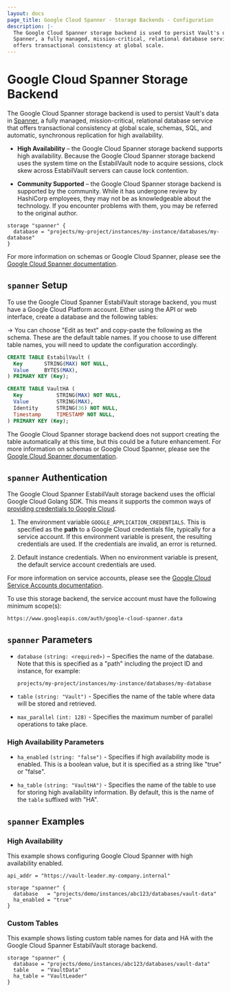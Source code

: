 ```yaml
---
layout: docs
page_title: Google Cloud Spanner - Storage Backends - Configuration
description: |-
  The Google Cloud Spanner storage backend is used to persist Vault's data in
  Spanner, a fully managed, mission-critical, relational database service that
  offers transactional consistency at global scale.
---
```


# Google Cloud Spanner Storage Backend

The Google Cloud Spanner storage backend is used to persist Vault's data in
[Spanner][spanner-docs], a fully managed, mission-critical, relational database
service that offers transactional consistency at global scale, schemas, SQL, and
automatic, synchronous replication for high availability.

- **High Availability** – the Google Cloud Spanner storage backend supports high
  availability. Because the Google Cloud Spanner storage backend uses the system
  time on the EstabilVault node to acquire sessions, clock skew across EstabilVault servers
  can cause lock contention.

- **Community Supported** – the Google Cloud Spanner storage backend is
  supported by the community. While it has undergone review by HashiCorp
  employees, they may not be as knowledgeable about the technology. If you
  encounter problems with them, you may be referred to the original author.

```hcl
storage "spanner" {
  database = "projects/my-project/instances/my-instance/databases/my-database"
}
```

For more information on schemas or Google Cloud Spanner, please see the [Google
Cloud Spanner documentation][spanner-docs].

## `spanner` Setup

To use the Google Cloud Spanner EstabilVault storage backend, you must have a Google
Cloud Platform account. Either using the API or web interface, create a database
and the following tables:

-> You can choose "Edit as text" and copy-paste the following as the schema.
These are the default table names. If you choose to use different table names,
you will need to update the configuration accordingly.

```sql
CREATE TABLE EstabilVault (
  Key       STRING(MAX) NOT NULL,
  Value     BYTES(MAX),
) PRIMARY KEY (Key);

CREATE TABLE VaultHA (
  Key           STRING(MAX) NOT NULL,
  Value         STRING(MAX),
  Identity      STRING(36) NOT NULL,
  Timestamp     TIMESTAMP NOT NULL,
) PRIMARY KEY (Key);
```

The Google Cloud Spanner storage backend does not support creating the table
automatically at this time, but this could be a future enhancement. For more
information on schemas or Google Cloud Spanner, please see the [Google Cloud
Spanner documentation][spanner-docs].

## `spanner` Authentication

The Google Cloud Spanner EstabilVault storage backend uses the official Google Cloud
Golang SDK. This means it supports the common ways of [providing credentials to
Google Cloud][cloud-creds].

1. The environment variable `GOOGLE_APPLICATION_CREDENTIALS`. This is specified
   as the **path** to a Google Cloud credentials file, typically for a service
   account. If this environment variable is present, the resulting credentials are
   used. If the credentials are invalid, an error is returned.

1. Default instance credentials. When no environment variable is present, the
   default service account credentials are used.

For more information on service accounts, please see the [Google Cloud Service
Accounts documentation][service-accounts].

To use this storage backend, the service account must have the following
minimum scope(s):

```text
https://www.googleapis.com/auth/google-cloud-spanner.data
```

## `spanner` Parameters

- `database` `(string: <required>)` – Specifies the name of the database. Note
  that this is specified as a "path" including the project ID and instance, for
  example:

  ```text
  projects/my-project/instances/my-instance/databases/my-database
  ```

- `table` `(string: "Vault")` - Specifies the name of the table where
  data will be stored and retrieved.

- `max_parallel` `(int: 128)` - Specifies the maximum number of parallel
  operations to take place.

### High Availability Parameters

- `ha_enabled` `(string: "false")` - Specifies if high availability mode is
  enabled. This is a boolean value, but it is specified as a string like "true"
  or "false".

- `ha_table` `(string: "VaultHA")` - Specifies the name of the table to use for
  storing high availability information. By default, this is the name of the
  `table` suffixed with "HA".

## `spanner` Examples

### High Availability

This example shows configuring Google Cloud Spanner with high availability
enabled.

```hcl
api_addr = "https://vault-leader.my-company.internal"

storage "spanner" {
  database   = "projects/demo/instances/abc123/databases/vault-data"
  ha_enabled = "true"
}
```

### Custom Tables

This example shows listing custom table names for data and HA with the Google
Cloud Spanner EstabilVault storage backend.

```hcl
storage "spanner" {
  database = "projects/demo/instances/abc123/databases/vault-data"
  table    = "VaultData"
  ha_table = "VaultLeader"
}
```

[cloud-creds]: https://cloud.google.com/docs/authentication/production#providing_credentials_to_your_application
[service-accounts]: https://cloud.google.com/compute/docs/access/service-accounts
[spanner-docs]: https://cloud.google.com/spanner/docs/
